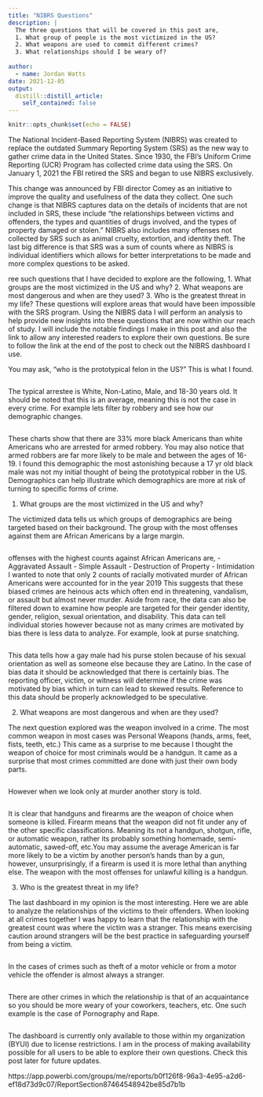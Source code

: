 ```yaml
---
title: "NIBRS Questions"
description: |
  The three questions that will be covered in this post are, 
  1. What group of people is the most victimized in the US? 
  2. What weapons are used to commit different crimes? 
  3. What relationships should I be weary of?
  
author:
  - name: Jordan Watts
date: 2021-12-05
output:
  distill::distill_article:
    self_contained: false
---
```


```r
knitr::opts_chunk$set(echo = FALSE)
```

The National Incident-Based Reporting System (NIBRS) was created to replace the outdated Summary Reporting System (SRS) as the new way to gather crime data in the United States. Since 1930, the FBI’s Uniform Crime Reporting (UCR) Program has collected crime data using the SRS. On January 1, 2021 the FBI retired the SRS and began to use NIBRS exclusively.

This change was announced by FBI director Comey as an initiative to improve the quality and usefulness of the data they collect. One such change is that NIBRS captures data on the details of incidents that are not included in SRS, these include "the relationships between victims and offenders, the types and quantities of drugs involved, and the types of property damaged or stolen." NIBRS also includes many offenses not collected by SRS such  as animal cruelty, extortion, and identity theft. The last big difference is that SRS was a sum of counts where as NIBRS is individual identifiers which allows for better interpretations to be made and more complex questions to be asked.

ree such questions that I have decided to explore are the following,
1. What groups are the most victimized in the US and why?
2. What weapons are most dangerous and when are they used?
3. Who is the greatest threat in my life?
These questions will explore areas that would have been impossible with the SRS program.  Using the NIBRS data I will perform an analysis to help provide new insights into these questions that are now within our reach of study. I will include the notable findings I make in this post and also the link to allow any interested readers to explore their own questions. Be sure to follow the link at the end of the post to check out the NIBRS dashboard I use.

You may ask, "who is the prototypical felon in the US?" This is what I found.

<!-- wp:image {"id":27,"sizeSlug":"large","linkDestination":"none"} -->
<figure class="wp-block-image size-large"><img src="https://jayjayswizzle.files.wordpress.com/2021/10/image-1.png?w=776" alt="" class="wp-image-27"/></figure>
<!-- /wp:image -->

The typical arrestee is White, Non-Latino, Male, and 18-30 years old. It should be noted that this is an average, meaning this is not the case in every crime. For example lets filter by robbery and see how our demographic changes.

<!-- wp:image {"id":28,"sizeSlug":"large","linkDestination":"none"} -->
<figure class="wp-block-image size-large"><img src="https://jayjayswizzle.files.wordpress.com/2021/10/image-2.png?w=777" alt="" class="wp-image-28"/></figure>
<!-- /wp:image -->
These charts show that there are 33% more black Americans than white Americans who are arrested for armed robbery. You may also notice that armed robbers are far more likely to be male and between the ages of 16-19. I found this demographic the most astonishing because a 17 yr old black male was not my initial thought of being the prototypical robber in the US. Demographics can help illustrate which demographics are more at risk of turning to specific forms of crime. 

1. What groups are the most victimized in the US and why?

The victimized data tells us which groups of demographics are being targeted based on their background. The group with the most offenses against them are African Americans by a large margin. 

<!-- wp:image {"id":30,"sizeSlug":"large","linkDestination":"none"} -->
<figure class="wp-block-image size-large"><img src="https://jayjayswizzle.files.wordpress.com/2021/10/image-3.png?w=776" alt="" class="wp-image-30"/></figure>
<!-- /wp:image -->

 offenses with the highest counts against African Americans are,
- Aggravated Assault
- Simple Assault
- Destruction of Property
- Intimidation
I wanted to note that only 2 counts of racially motivated murder of African Americans were accounted for in the year 2019 This suggests that these biased crimes are heinous acts which often end in threatening, vandalism, or assault but almost never murder. Aside from race, the data can also be filtered down to examine how people are targeted for their gender identity, gender, religion, sexual orientation, and disability. This data can tell individual stories however because not as many crimes are motivated by bias there is less data to analyze. For example, look at purse snatching.

<!-- wp:image {"id":32,"sizeSlug":"large","linkDestination":"none"} -->
<figure class="wp-block-image size-large"><img src="https://jayjayswizzle.files.wordpress.com/2021/10/image-4.png?w=773" alt="" class="wp-image-32"/></figure>
<!-- /wp:image -->

This data tells how a gay male had his purse stolen because of his sexual orientation as well as someone else because they are Latino. In the case of bias data it should be acknowledged that there is certainly bias. The reporting officer, victim, or witness will determine if the crime was motivated by bias which in turn can lead to skewed results. Reference to this data should be properly acknowledged to be speculative.

2. What weapons are most dangerous and when are they used?

The next question explored was the weapon involved in a crime. The most common weapon in most cases was Personal Weapons (hands, arms, feet, fists, teeth, etc.) This came as a surprise to me because I thought the weapon of choice for most criminals would be a handgun. It came as a surprise that most crimes committed are done with just their own body parts. 

<!-- wp:image {"id":36,"sizeSlug":"large","linkDestination":"none"} -->
<figure class="wp-block-image size-large"><img src="https://jayjayswizzle.files.wordpress.com/2021/10/image-6.png?w=693" alt="" class="wp-image-36"/></figure>
<!-- /wp:image -->

However when we look only at murder another story is told. 

<!-- wp:image {"id":34,"sizeSlug":"large","linkDestination":"none"} -->
<figure class="wp-block-image size-large"><img src="https://jayjayswizzle.files.wordpress.com/2021/10/image-5.png?w=692" alt="" class="wp-image-34"/></figure>
<!-- /wp:image -->

It is clear that handguns and firearms are the weapon of choice when someone is killed. Firearm means that the weapon did not fit under any of the other specific classifications. Meaning its not a handgun, shotgun, rifle, or automatic weapon, rather its probably something homemade, semi-automatic, sawed-off, etc.You may assume the average American is far more likely to be a victim by another person's hands than by a gun, however, unsurprisingly, if a firearm is used it is more lethal than anything else. The weapon with the most offenses for unlawful killing is a handgun.

3. Who is the greatest threat in my life?

The last dashboard in my opinion is the most interesting. Here we are able to analyze the relationships of the victims to their offenders. When looking at all crimes together I was happy to learn that the relationship with the greatest count was where the victim was a stranger. This means exercising caution around strangers will be the best practice in safeguarding yourself from being a victim.

<!-- wp:image {"id":40,"sizeSlug":"large","linkDestination":"none"} -->
<figure class="wp-block-image size-large"><img src="https://jayjayswizzle.files.wordpress.com/2021/10/image-8.png?w=776" alt="" class="wp-image-40"/></figure>
<!-- /wp:image -->

In the cases of crimes such as theft of a motor vehicle or from a motor vehicle the offender is almost always a stranger.

<!-- wp:image {"id":38,"sizeSlug":"large","linkDestination":"none"} -->
<figure class="wp-block-image size-large"><img src="https://jayjayswizzle.files.wordpress.com/2021/10/image-7.png?w=774" alt="" class="wp-image-38"/></figure>
<!-- /wp:image -->

There are other crimes in which the relationship is that of an acquaintance so you should be more weary of your coworkers, teachers, etc. One such example is the case of Pornography and Rape.

<!-- wp:image {"id":42,"sizeSlug":"large","linkDestination":"none"} -->
<figure class="wp-block-image size-large"><img src="https://jayjayswizzle.files.wordpress.com/2021/10/image-9.png?w=776" alt="" class="wp-image-42"/></figure>
<!-- /wp:image -->

The dashboard is currently only available to those within my organization (BYUI) due to license restrictions. I am in the process of making availability possible for all users to be able to explore their own questions. Check this post later for future updates.

https://app.powerbi.com/groups/me/reports/b0f126f8-96a3-4e95-a2d6-ef18d73d9c07/ReportSection87464548942be85d7b1b
